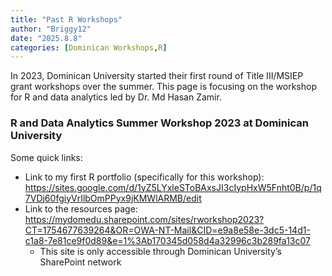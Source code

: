 ```yaml
---
title: "Past R Workshops"
author: "Briggy12"
date: "2025.8.8"
categories: [Dominican Workshops,R]
---
```


In 2023, Dominican University started their first round of Title III/MSIEP grant workshops over the summer. This page is focusing on the workshop for R and data analytics led by Dr. Md Hasan Zamir.

### R and Data Analytics Summer Workshop 2023 at Dominican University

Some quick links:

-   Link to my first R portfolio (specifically for this workshop): [https://sites.google.com/d/1yZ5LYxleSToBAxsJI3cIypHxW5Fnht0B/p/1q7VDj60fgiyVrIlbOmPPyx9jKMWlARMB/edit](https://sites.google.com/view/brummeleportfolio/home)
-   Link to the resources page: <https://mydomedu.sharepoint.com/sites/rworkshop2023?CT=1754677639264&OR=OWA-NT-Mail&CID=e9a8e58e-3dc5-14d1-c1a8-7e81ce9f0d89&e=1%3Ab170345d058d4a32996c3b289fa13c07>
    -   This site is only accessible through Dominican University's SharePoint network
